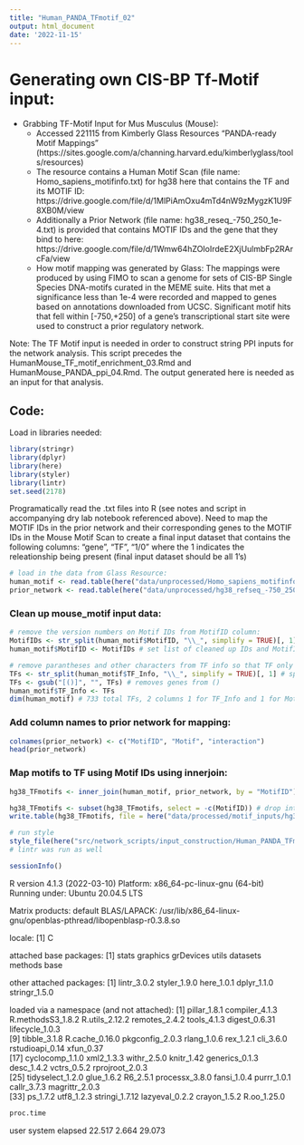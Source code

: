 ```yaml
---
title: "Human_PANDA_TFmotif_02"
output: html_document
date: '2022-11-15'
---
```


# Generating own CIS-BP Tf-Motif input:

* Grabbing TF-Motif Input for Mus Musculus (Mouse):
  * Accessed 221115 from Kimberly Glass Resources "PANDA-ready Motif Mappings" (https://sites.google.com/a/channing.harvard.edu/kimberlyglass/tools/resources)
  * The resource contains a Human Motif Scan (file name: Homo_sapiens_motifinfo.txt) for hg38 here that contains the TF and its MOTIF ID: https://drive.google.com/file/d/1MlPiAmOxu4mTd4nW9zMygzK1U9F8XB0M/view
  * Additionally a Prior Network (file name: hg38_reseq_-750_250_1e-4.txt) is provided that contains MOTIF IDs and the gene that they bind to here: https://drive.google.com/file/d/1Wmw64hZOIoIrdeE2XjUulmbFp2RArcFa/view
  * How motif mapping was generated by Glass: The mappings were produced by using FIMO to scan a genome for sets of  CIS-BP Single Species DNA-motifs curated in the MEME suite. Hits that met a significance less than 1e-4 were recorded and mapped to genes based on annotations downloaded from UCSC. Significant motif hits that fell within [-750,+250] of a gene's transcriptional start site were used to construct a prior regulatory network. 


Note: The TF Motif input is needed in order to construct string PPI inputs for the network analysis. This script precedes the HumanMouse_TF_motif_enrichment_03.Rmd and HumanMouse_PANDA_ppi_04.Rmd. The output generated here is needed as an input for that analysis. 

## Code: 

Load in libraries needed:
```r
library(stringr)
library(dplyr)
library(here)
library(styler)
library(lintr)
set.seed(2178)
```


Programatically read the .txt files into R (see notes and script in accompanying dry lab notebook referenced above). Need to map the MOTIF IDs in the prior network and their corresponding genes to the MOTIF IDs in the Mouse Motif Scan to create a final input dataset that contains the following columns: "gene", "TF", "1/0" where the 1 indicates the releationship being present (final input dataset should be all 1's)

```r
# load in the data from Glass Resource:
human_motif <- read.table(here("data/unprocessed/Homo_sapiens_motifinfo.txt"), header = TRUE) # has column headers
prior_network <- read.table(here("data/unprocessed/hg38_refseq_-750_250_1e-4.txt")) # does not have column headers
```

### Clean up mouse_motif input data:
```r
# remove the version numbers on Motif IDs from MotifID column:
MotifIDs <- str_split(human_motif$MotifID, "\\_", simplify = TRUE)[, 1] # grab list of IDs without version
human_motif$MotifID <- MotifIDs # set list of cleaned up IDs and MotifID column values

# remove parantheses and other characters from TF info so that TF only contains name of TF:
TFs <- str_split(human_motif$TF_Info, "\\_", simplify = TRUE)[, 1] # splits every column value out by separator and only grabs the gene names
TFs <- gsub("[()]", "", TFs) # removes genes from ()
human_motif$TF_Info <- TFs
dim(human_motif) # 733 total TFs, 2 columns 1 for TF_Info and 1 for MotifID. NOTE: there are three unknown genes that do not have a gene symbol (ENSG00000250542, ENSG00000235187, ENSG00000229544), may need to remove later if cause issues in network construction
```

### Add column names to prior network for mapping:
```r
colnames(prior_network) <- c("MotifID", "Motif", "interaction")
head(prior_network)
```


### Map motifs to TF using Motif IDs using innerjoin:
```r
hg38_TFmotifs <- inner_join(human_motif, prior_network, by = "MotifID") # generate final input data for PANDA

hg38_TFmotifs <- subset(hg38_TFmotifs, select = -c(MotifID)) # drop interaction information and Motif IDs, because all interactions are present (represetned as a 1) and this information is not needed for PANDA input
write.table(hg38_TFmotifs, file = here("data/processed/motif_inputs/hg38_TFmotifs.txt"), sep = "\t") # save final input data to Cheaha for use in network construction
```

```r
# run style
style_file(here("src/network_scripts/input_construction/Human_PANDA_TFmotif.Rmd"))
# lintr was run as well
```

```r
sessionInfo()
```
R version 4.1.3 (2022-03-10)
Platform: x86_64-pc-linux-gnu (64-bit)
Running under: Ubuntu 20.04.5 LTS

Matrix products: default
BLAS/LAPACK: /usr/lib/x86_64-linux-gnu/openblas-pthread/libopenblasp-r0.3.8.so

locale:
[1] C

attached base packages:
[1] stats     graphics  grDevices utils     datasets  methods   base     

other attached packages:
[1] lintr_3.0.2   styler_1.9.0  here_1.0.1    dplyr_1.1.0   stringr_1.5.0

loaded via a namespace (and not attached):
 [1] pillar_1.8.1      compiler_4.1.3    R.methodsS3_1.8.2 R.utils_2.12.2    remotes_2.4.2     tools_4.1.3       digest_0.6.31     lifecycle_1.0.3  
 [9] tibble_3.1.8      R.cache_0.16.0    pkgconfig_2.0.3   rlang_1.0.6       rex_1.2.1         cli_3.6.0         rstudioapi_0.14   xfun_0.37        
[17] cyclocomp_1.1.0   xml2_1.3.3        withr_2.5.0       knitr_1.42        generics_0.1.3    desc_1.4.2        vctrs_0.5.2       rprojroot_2.0.3  
[25] tidyselect_1.2.0  glue_1.6.2        R6_2.5.1          processx_3.8.0    fansi_1.0.4       purrr_1.0.1       callr_3.7.3       magrittr_2.0.3   
[33] ps_1.7.2          utf8_1.2.3        stringi_1.7.12    lazyeval_0.2.2    crayon_1.5.2      R.oo_1.25.0 

```r
proc.time
```
   user  system elapsed 
 22.517   2.664  29.073 

